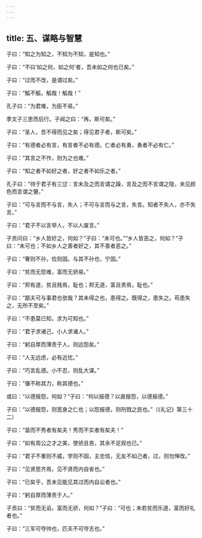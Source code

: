 ```yaml
---
---
---
```

title: 五、谋略与智慧
---




子曰：“知之为知之，不知为不知，是知也。”

子曰：“不曰‘如之何，如之何’者，吾未如之何也已矣。”

子曰：“过而不改，是谓过矣。”

子曰：“觚不觚，觚哉！觚哉！”

孔子曰：“为君难，为臣不易。”

季文子三思而后行。子闻之曰：“再，斯可矣。”

子曰：“圣人，吾不得而见之矣；得见君子者，斯可矣。”

子曰：“有德者必有言，有言者不必有德。仁者必有勇，勇者不必有仁。”

子曰：“其言之不怍，则为之也难。”

子曰：“知之者不如好之者，好之者不如乐之者。”

孔子曰：“待于君子有三愆：言未及之而言谓之躁，言及之而不言谓之隐，未见颜色而言谓之瞽。”

子曰：“可与言而不与言，失人；不可与言而与之言，失言。知者不失人，亦不失言。”

子曰：“君子不以言举人，不以人废言。”

子贡问曰：“乡人皆好之，何如？”子曰：“未可也。”“乡人皆恶之，何如？”子曰：“未可也；不如乡人之善者好之，其不善者恶之。”

子曰：“奢则不孙，俭则固。与其不孙也，宁固。”

子曰：“贫而无怨难，富而无骄易。”

子曰：“邦有道，贫且贱焉，耻也；邦无道，富且贵焉，耻也。”

子曰：“鄙夫可与事君也欤哉？其未得之也，患得之。既得之，患失之。苟患失之，无所不至矣。”

子曰：“不患莫已知，求为可知也。”

子曰：“君子求诸己，小人求诸人。”

子曰：“躬自厚而薄责于人，则远怨矣。”

子曰：“人无远虑，必有近忧。”

子曰：“巧言乱德。小不忍，则乱大谋。”

子曰：“骥不称其力，称其德也。”

或曰：“以德报怨，何如？”子曰：“何以报德？以直报怨，以德报德。”

子曰：“以德报怨，则宽身之仁也；以怨报德，则刑戮之民也。”（《礼记》第三十二）

子曰：“苗而不秀者有矣夫！秀而不实者有矣夫！”

子曰：“如有周公之才之美，使骄且吝，其余不足观也已。”

子曰：“君子不重则不威，学则不固，主忠信，无友不如己者，过，则勿惮改。”

子曰：“见贤思齐焉，见不贤而内自省也。”

子曰：“已矣乎，吾未见能见其过而内自讼者也。”

子曰：“躬自厚而薄责于人。”

子贡曰：“贫而无谄，富而无骄，何如？”子曰：“可也；未若贫而乐道，富而好礼者也。”

子曰：“三军可夺帅也，匹夫不可夺志也。”